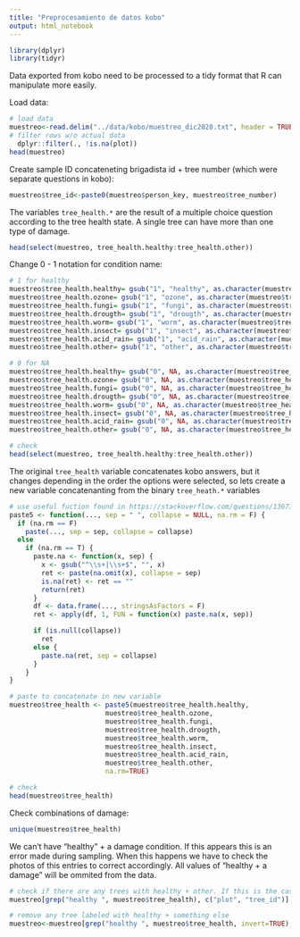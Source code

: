 ```yaml
---
title: "Preprocesamiento de datos kobo"
output: html_notebook
---
```


```r
library(dplyr)
library(tidyr)
```

Data exported from kobo need to be processed to a tidy format that R can manipulate more easily. 

Load data:

```r
# load data
muestreo<-read.delim("../data/kobo/muestreo_dic2020.txt", header = TRUE) %>%
# filter rows w/o actual data
  dplyr::filter(., !is.na(plot))
head(muestreo)
```

Create sample ID concateneting brigadista id + tree number (which were separate questions in kobo):

```r
muestreo$tree_id<-paste0(muestreo$person_key, muestreo$tree_number)
```



The variables `tree_health.*` are the result of a multiple choice question according to the tree health state. A single tree can have more than one type of damage.

```r
head(select(muestreo, tree_health.healthy:tree_health.other))
```

Change 0 - 1 notation for condition name:

```r
# 1 for healthy 
muestreo$tree_health.healthy= gsub("1", "healthy", as.character(muestreo$tree_health.healthy))
muestreo$tree_health.ozone= gsub("1", "ozone", as.character(muestreo$tree_health.ozone))
muestreo$tree_health.fungi= gsub("1", "fungi", as.character(muestreo$tree_health.fungi))
muestreo$tree_health.drougth= gsub("1", "drougth", as.character(muestreo$tree_health.drougth))
muestreo$tree_health.worm= gsub("1", "worm", as.character(muestreo$tree_health.worm))
muestreo$tree_health.insect= gsub("1", "insect", as.character(muestreo$tree_health.insect))
muestreo$tree_health.acid_rain= gsub("1", "acid_rain", as.character(muestreo$tree_health.acid_rain))
muestreo$tree_health.other= gsub("1", "other", as.character(muestreo$tree_health.other))

# 0 for NA
muestreo$tree_health.healthy= gsub("0", NA, as.character(muestreo$tree_health.healthy))
muestreo$tree_health.ozone= gsub("0", NA, as.character(muestreo$tree_health.ozone))
muestreo$tree_health.fungi= gsub("0", NA, as.character(muestreo$tree_health.fungi))
muestreo$tree_health.drougth= gsub("0", NA, as.character(muestreo$tree_health.drougth))
muestreo$tree_health.worm= gsub("0", NA, as.character(muestreo$tree_health.worm))
muestreo$tree_health.insect= gsub("0", NA, as.character(muestreo$tree_health.insect))
muestreo$tree_health.acid_rain= gsub("0", NA, as.character(muestreo$tree_health.acid_rain))
muestreo$tree_health.other= gsub("0", NA, as.character(muestreo$tree_health.other))

# check
head(select(muestreo, tree_health.healthy:tree_health.other))
```

The original `tree_health` variable concatenates kobo answers, but it changes depending in the order the options were selected, so lets create a new variable concatenanting from the binary `tree_heath.*` variables

```r
# use useful fuction found in https://stackoverflow.com/questions/13673894/suppress-nas-in-paste
paste5 <- function(..., sep = " ", collapse = NULL, na.rm = F) {
  if (na.rm == F)
    paste(..., sep = sep, collapse = collapse)
  else
    if (na.rm == T) {
      paste.na <- function(x, sep) {
        x <- gsub("^\\s+|\\s+$", "", x)
        ret <- paste(na.omit(x), collapse = sep)
        is.na(ret) <- ret == ""
        return(ret)
      }
      df <- data.frame(..., stringsAsFactors = F)
      ret <- apply(df, 1, FUN = function(x) paste.na(x, sep))

      if (is.null(collapse))
        ret
      else {
        paste.na(ret, sep = collapse)
      }
    }
}

# paste to concatenate in new variable
muestreo$tree_health <- paste5(muestreo$tree_health.healthy, 
                        muestreo$tree_health.ozone, 
                        muestreo$tree_health.fungi,
                        muestreo$tree_health.drougth,
                        muestreo$tree_health.worm,
                        muestreo$tree_health.insect,
                        muestreo$tree_health.acid_rain,
                        muestreo$tree_health.other,
                        na.rm=TRUE)

# check
head(muestreo$tree_health)
```

Check combinations of damage:

```r
unique(muestreo$tree_health)
```

We can't have "healthy" + a damage condition. If this appears this is an error made during sampling. When this happens we have to check the photos of this entries to correct accordingly. All values of "healthy + a damage" will be ommited from the data.


```r
# check if there are any trees with healthy + other. If this is the case, there should be an " " after healthy
muestreo[grep("healthy ", muestreo$tree_health), c("plot", "tree_id")]

# remove any tree labeled with healthy + something else
muestreo<-muestreo[grep("healthy ", muestreo$tree_health, invert=TRUE), ]
```

